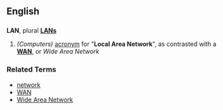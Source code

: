 ==English==
==={{acronym}}===
'''LAN''', plural '''[[LANs]]'''

# ''(Computers)'' [[acronym]] for "'''Local Area Network'''", as contrasted with a '''[[WAN]]''', or ''Wide Area Network''

===Related Terms===
*[[network]]
*[[WAN]]
*[[Wide Area Network]]